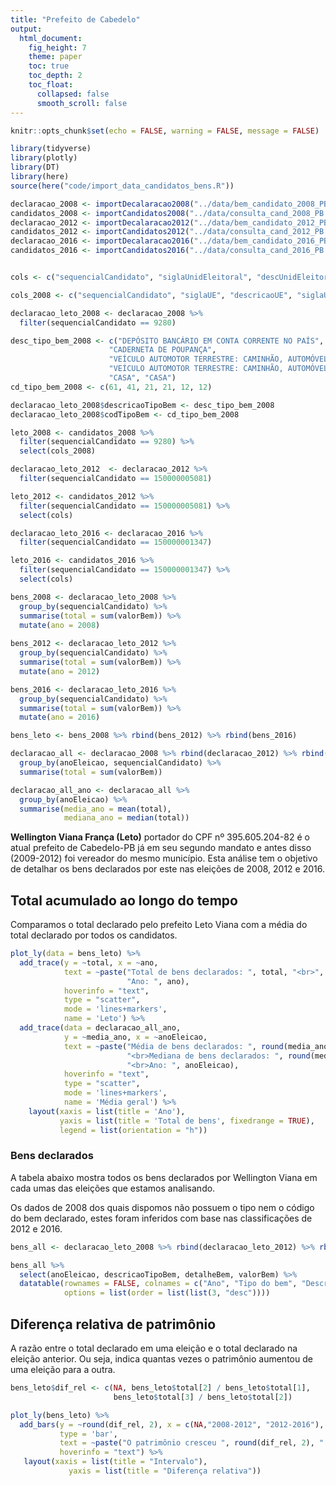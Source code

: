 ```yaml
---
title: "Prefeito de Cabedelo"
output: 
  html_document:
    fig_height: 7
    theme: paper
    toc: true
    toc_depth: 2
    toc_float:
      collapsed: false
      smooth_scroll: false
---
```


```r
knitr::opts_chunk$set(echo = FALSE, warning = FALSE, message = FALSE)

library(tidyverse)
library(plotly)
library(DT)
library(here)
source(here("code/import_data_candidatos_bens.R"))
```


```r
declaracao_2008 <- importDecalaracao2008("../data/bem_candidato_2008_PB.txt")
candidatos_2008 <- importCandidatos2008("../data/consulta_cand_2008_PB.txt")
declaracao_2012 <- importDecalaracao2012("../data/bem_candidato_2012_PB.txt")
candidatos_2012 <- importCandidatos2012("../data/consulta_cand_2012_PB.txt")
declaracao_2016 <- importDecalaracao2016("../data/bem_candidato_2016_PB.txt")
candidatos_2016 <- importCandidatos2016("../data/consulta_cand_2016_PB.txt")


cols <- c("sequencialCandidato", "siglaUnidEleitoral", "descUnidEleitoral", "siglaUF", "nomeCandidato", "nomeUrnaCandidato", "cpfCandidato", "descCargo","siglaPartido", "descSituacaoEleito")

cols_2008 <- c("sequencialCandidato", "siglaUE", "descricaoUE", "siglaUF", "nomeCandidato", "nomeUrnaCandidato", "cpfCandidato", "descCargo","siglaPartido", "descSituacaoTurno")

declaracao_leto_2008 <- declaracao_2008 %>%
  filter(sequencialCandidato == 9280)

desc_tipo_bem_2008 <- c("DEPÓSITO BANCÁRIO EM CONTA CORRENTE NO PAÍS", 
                      "CADERNETA DE POUPANÇA", 
                      "VEÍCULO AUTOMOTOR TERRESTRE: CAMINHÃO, AUTOMÓVEL, MOTO, ETC.",
                      "VEÍCULO AUTOMOTOR TERRESTRE: CAMINHÃO, AUTOMÓVEL, MOTO, ETC.", 
                      "CASA", "CASA")
cd_tipo_bem_2008 <- c(61, 41, 21, 21, 12, 12)

declaracao_leto_2008$descricaoTipoBem <- desc_tipo_bem_2008
declaracao_leto_2008$codTipoBem <- cd_tipo_bem_2008

leto_2008 <- candidatos_2008 %>%
  filter(sequencialCandidato == 9280) %>%
  select(cols_2008)

declaracao_leto_2012  <- declaracao_2012 %>%
  filter(sequencialCandidato == 150000005081)

leto_2012 <- candidatos_2012 %>%
  filter(sequencialCandidato == 150000005081) %>%
  select(cols)

declaracao_leto_2016 <- declaracao_2016 %>%
  filter(sequencialCandidato == 150000001347)

leto_2016 <- candidatos_2016 %>%
  filter(sequencialCandidato == 150000001347) %>%
  select(cols)

bens_2008 <- declaracao_leto_2008 %>%
  group_by(sequencialCandidato) %>%
  summarise(total = sum(valorBem)) %>%
  mutate(ano = 2008)
  
bens_2012 <- declaracao_leto_2012 %>%
  group_by(sequencialCandidato) %>%
  summarise(total = sum(valorBem)) %>%
  mutate(ano = 2012)

bens_2016 <- declaracao_leto_2016 %>%
  group_by(sequencialCandidato) %>%
  summarise(total = sum(valorBem)) %>%
  mutate(ano = 2016)

bens_leto <- bens_2008 %>% rbind(bens_2012) %>% rbind(bens_2016)

declaracao_all <- declaracao_2008 %>% rbind(declaracao_2012) %>% rbind(declaracao_2016) %>%
  group_by(anoEleicao, sequencialCandidato) %>%
  summarise(total = sum(valorBem))

declaracao_all_ano <- declaracao_all %>%
  group_by(anoEleicao) %>%
  summarise(media_ano = mean(total),
            mediana_ano = median(total))
```

**Wellington Viana França (Leto)** portador do CPF nº 395.605.204-82 é o atual prefeito de Cabedelo-PB já em seu segundo mandato e antes disso (2009-2012) foi vereador do mesmo município. Esta análise tem o objetivo de detalhar os bens declarados por este nas eleições de 2008, 2012 e 2016.

## Total acumulado ao longo do tempo

Comparamos o total declarado pelo prefeito Leto Viana com a média do total declarado por todos os candidatos.

```r
plot_ly(data = bens_leto) %>%
  add_trace(y = ~total, x = ~ano,
            text = ~paste("Total de bens declarados: ", total, "<br>",
                          "Ano: ", ano),
            hoverinfo = "text",
            type = "scatter",
            mode = 'lines+markers',
            name = 'Leto') %>%
  add_trace(data = declaracao_all_ano,
            y = ~media_ano, x = ~anoEleicao,
            text = ~paste("Média de bens declarados: ", round(media_ano, 2),
                          "<br>Mediana de bens declarados: ", round(mediana_ano, 2),
                          "<br>Ano: ", anoEleicao),
            hoverinfo = "text",
            type = "scatter",
            mode = 'lines+markers',
            name = 'Média geral') %>%
    layout(xaxis = list(title = 'Ano'),
           yaxis = list(title = 'Total de bens', fixedrange = TRUE),
           legend = list(orientation = "h"))
```

### Bens declarados

A tabela abaixo mostra todos os bens declarados por Wellington Viana em cada umas das eleições que estamos analisando.

Os dados de 2008 dos quais dispomos não possuem o tipo nem o código do bem declarado, estes foram inferidos com base nas classificações de 2012 e 2016.

```r
bens_all <- declaracao_leto_2008 %>% rbind(declaracao_leto_2012) %>% rbind(declaracao_leto_2016)

bens_all %>%
  select(anoEleicao, descricaoTipoBem, detalheBem, valorBem) %>%
  datatable(rownames = FALSE, colnames = c("Ano", "Tipo do bem", "Descrição", "Valor"),
            options = list(order = list(list(3, "desc"))))
```


## Diferença relativa de patrimônio

A razão entre o total declarado em uma eleição e o total declarado na eleição anterior. Ou seja, indica quantas vezes o patrimônio aumentou de uma eleição para a outra.

```r
bens_leto$dif_rel <- c(NA, bens_leto$total[2] / bens_leto$total[1], 
                       bens_leto$total[3] / bens_leto$total[2])

plot_ly(bens_leto) %>%
  add_bars(y = ~round(dif_rel, 2), x = c(NA,"2008-2012", "2012-2016"),
           type = 'bar', 
           text = ~paste("O patrimônio cresceu ", round(dif_rel, 2), " vezes entre ", ano-4, " e ", ano), 
           hoverinfo = "text") %>%
   layout(xaxis = list(title = "Intervalo"),
             yaxis = list(title = "Diferença relativa"))

```

